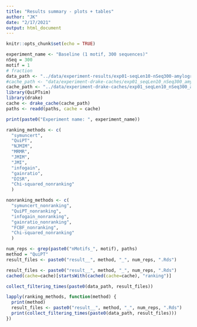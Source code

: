 ```yaml
---
title: "Results summary - plots + tables"
author: "JK"
date: "2/17/2021"
output: html_document
---
```


```r
knitr::opts_chunk$set(echo = TRUE)

experiment_name <- "Baseline (1 motif, 300 sequences)"
nSeq = 300
motif = 1
# fraction
data_path <- "../data/experiment-results/exp01-seqLen10-nSeq300-amylogram-encoding/"
#cache_path <- "data/experiment-drake-caches/exp01_seqLen10_nSeq300_amylogram_encoding/"
cache_path <- "../data/experiment-drake-caches/exp01_seqLen10_nSeq300_amylogram_encoding/"
library(QuiPTsim)
library(drake)
cache <- drake_cache(cache_path)
paths <- readd(paths, cache = cache)
```


```r
print(paste0("Experiment name: ", experiment_name))
```

```r
ranking_methods <- c(
  "symuncert",
  "QuiPT",
  "NJMIM",
  "MRMR",
  "JMIM",
  "JMI",
  "infogain",
  "gainratio",
  "DISR",
  "Chi-squared_nonranking"
  )

nonranking_methods <- c(
  "symuncert_nonranking",
  "QuiPT_nonranking",
  "infogain_nonranking",
  "gainratio_nonranking",
  "FCBF_nonranking",
  "Chi-squared_nonranking"
  )

num_reps <- grep(paste0("nMotifs_", motif), paths)
method = "QuiPT"
result_files <- paste0("result__", method, "_", num_reps, ".Rds")

```


```r
result_files <- paste0("result__", method, "_", num_reps, ".Rds")
cached(cache=cache)[startsWith(cached(cache=cache), "ranking")]
```


```r
collect_filtering_times(paste0(data_path, result_files))
```

```r
lapply(ranking_methods, function(method) {
  print(method)
  result_files <- paste0("result__", method, "_", num_reps, ".Rds")
  print(collect_filtering_times(paste0(data_path, result_files)))
})
```